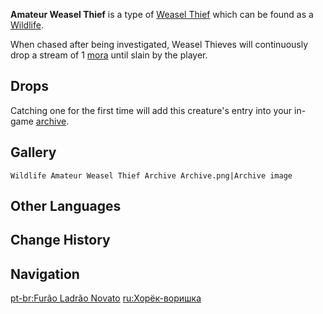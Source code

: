 {{Wildlife Infobox
|type     = Wildlife
|image    = Wildlife Amateur Weasel Thief Icon.png
|family   = Beasts
|group    = Weasel Thieves
|location = 
}}
{{Description|Thieves that come and go like the wind, though they only do so out of pure instinct.<br />No one knows which whimsical person it was who trained these animals to steal with such obsessive zeal. Weasel thieves will go around stealing and hoarding Mora &mdash; whether it be change on traveling guests, adventurers' expenses, or even treasure from within ruins, none escape their sight.<br />From the state of the purses on these Amateur Weasel Thieves, they seem to have only been able to grab some loose change left by travelers...|in-game description from the [[Archive]]}}
'''Amateur Weasel Thief''' is a type of [[Weasel Thief]] which can be found as a [[Wildlife]].

When chased after being investigated, Weasel Thieves will continuously drop a stream of 1 [[mora]] until slain by the player.

==Drops==
{{Card|Mora|500}}

Catching one for the first time will add this creature's entry into your in-game [[archive]].

==Gallery==
<gallery hideaddbutton="true" captionalign="center">
 Wildlife Amateur Weasel Thief Archive Archive.png|Archive image
</gallery>

==Other Languages==
{{Other Languages
|en      = Amateur Weasel Thief
|zhs     = 新手盗宝鼬
|zhs_rm  = Xīnshǒu Dàobǎo Yòu
|zht     = 新手盜寶鼬
|zht_rm  = Xīnshǒu Dàobǎo Yòu
|zh_tl   = Amateur Treasure Thief Weasel
|ja      = 盗賊イタチ・新米
|ja_rm   = Touzoku Itachi - Shinmai
|ja_tl   = Thief Weasel - Novice
|ko      = 보물 사냥 족제비・아마추어
|ko_rm   = 
|ko_tl   = 
|es      = Hurón ladrón novato
|es_tl   = Novice Ferret Thief
|fr      = Belette apprentie voleuse
|fr_tl   = Apprentice Weasel Thief
|ru      = Хорёк-воришка
|ru_tl   = Young Ferret Thief
|th      = Amateur Weasel Thief
|vi      = Chồn Trộm Báu Vật Tân Thủ
|vi_tl   = 
|de      = Anfänger-Schatzmarder
|de_tl   = Amateur Treasure Marten
|id      = Amateur Weasel Thief
|pt      = Furão Ladrão Novato
|pt_tl   = 
}}

==Change History==
{{Change History|1.0}}

==Navigation==
{{Wildlife Navbox}}

[[pt-br:Furão Ladrão Novato]]
[[ru:Хорёк-воришка]]